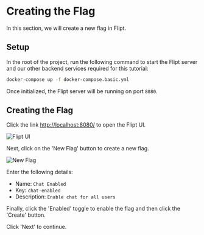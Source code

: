 # Creating the Flag

In this section, we will create a new flag in Flipt.

## Setup

In the root of the project, run the following command to start the Flipt server and our other backend services required for this tutorial:

```bash
docker-compose up -f docker-compose.basic.yml
```

Once initialized, the Flipt server will be running on port `8080`. 

## Creating the Flag

Click the link [http://localhost:8080/](http://localhost:8080/) to open the Flipt UI.

![Flipt UI](/images/flipt-ui.png)

Next, click on the 'New Flag' button to create a new flag.

![New Flag](/images/new-flag.png)

Enter the following details:

- Name: `Chat Enabled`
- Key: `chat-enabled`
- Description: `Enable chat for all users`

Finally, click the 'Enabled' toggle to enable the flag and then click the 'Create' button.

Click 'Next' to continue.
